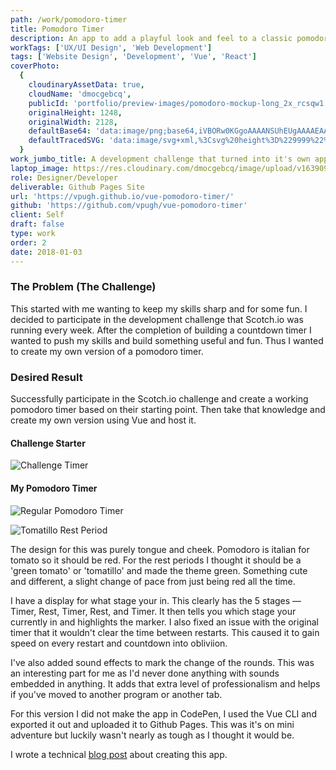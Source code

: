```yaml
---
path: /work/pomodoro-timer
title: Pomodoro Timer
description: An app to add a playful look and feel to a classic pomodoro timer.
workTags: ['UX/UI Design', 'Web Development']
tags: ['Website Design', 'Development', 'Vue', 'React']
coverPhoto:
  {
    cloudinaryAssetData: true,
    cloudName: 'dmocgebcq',
    publicId: 'portfolio/preview-images/pomodoro-mockup-long_2x_rcsqw1.png',
    originalHeight: 1248,
    originalWidth: 2128,
    defaultBase64: 'data:image/png;base64,iVBORw0KGgoAAAANSUhEUgAAAAEAAAABCAYAAAAfFcSJAAAADUlEQVR42mMMXG/8HwAEwAI0Bj1bnwAAAABJRU5ErkJggg==',
    defaultTracedSVG: 'data:image/svg+xml,%3Csvg%20height%3D%229999%22%20viewBox%3D%220%200%209999%209999%22%20width%3D%229999%22%20xmlns%3D%22http%3A%2F%2Fwww.w3.org%2F2000%2Fsvg%22%3E%3Cpath%20d%3D%22m0%200h9999v9999h-9999z%22%20fill%3D%22%23f9fafb%22%2F%3E%3C%2Fsvg%3E',
  }
work_jumbo_title: A development challenge that turned into it's own app
laptop_image: https://res.cloudinary.com/dmocgebcq/image/upload/v1639095201/portfolio/laptop-images/pomodoro-laptop-mock_atfyzm.png
role: Designer/Developer
deliverable: Github Pages Site
url: 'https://vpugh.github.io/vue-pomodoro-timer/'
github: 'https://github.com/vpugh/vue-pomodoro-timer'
client: Self
draft: false
type: work
order: 2
date: 2018-01-03
---
```


### The Problem (The Challenge)

This started with me wanting to keep my skills sharp and for some fun. I decided to participate in the development challenge that Scotch.io was running every week. After the completion of building a countdown timer I wanted to push my skills and build something useful and fun. Thus I wanted to create my own version of a pomodoro timer.

### Desired Result

Successfully participate in the Scotch.io challenge and create a working pomodoro timer based on their starting point. Then take that knowledge and create my own version using Vue and host it.

#### Challenge Starter

![Challenge Timer](https://toripugh.com/images/gallery/pomodoro//pomodoro-scotchio.jpg)

#### My Pomodoro Timer

![Regular Pomodoro Timer](https://toripugh.com/images/gallery/pomodoro/pomodoro-original.jpg)

![Tomatillo Rest Period](https://toripugh.com/images/gallery/pomodoro/pomodoro-tomatillo.jpg)

The design for this was purely tongue and cheek. Pomodoro is italian for tomato so it should be red. For the rest periods I thought it should be a 'green tomato' or 'tomatillo' and made the theme green. Something cute and different, a slight change of pace from just being red all the time.

I have a display for what stage your in. This clearly has the 5 stages — Timer, Rest, Timer, Rest, and Timer. It then tells you which stage your currently in and highlights the marker. I also fixed an issue with the original timer that it wouldn't clear the time between restarts. This caused it to gain speed on every restart and countdown into obliviion.

I've also added sound effects to mark the change of the rounds. This was an interesting part for me as I'd never done anything with sounds embedded in anything. It adds that extra level of professionalism and helps if you've moved to another program or another tab.

For this version I did not make the app in CodePen, I used the Vue CLI and exported it out and uploaded it to Github Pages. This was it's on mini adventure but luckily wasn't nearly as tough as I thought it would be.

I wrote a technical [blog post](/blog/building-a-pomodoro-timer-with-vuejs-on-codepen) about creating this app.
